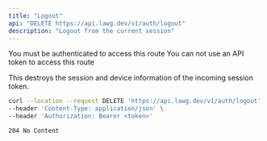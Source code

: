 ```yaml
---
title: "Logout"
api: "DELETE https://api.lawg.dev/v1/auth/logout"
description: "Logout from the current session"
---
```


<Warning>You must be authenticated to access this route</Warning>
<Warning>You can not use an API token to access this route</Warning>

<Warning>
  This destroys the session and device information of the incoming session
  token.
</Warning>

<RequestExample>

```bash Example Request
curl --location --request DELETE 'https://api.lawg.dev/v1/auth/logout' \
--header 'Content-Type: application/json' \
--header 'Authorization: Bearer <token>'
```

</RequestExample>

<ResponseExample>

```http Response
204 No Content
```

</ResponseExample>
